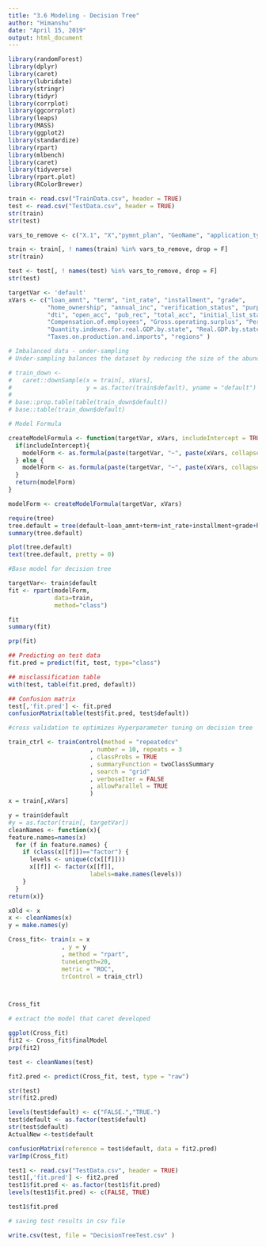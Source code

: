 ```yaml
---
title: "3.6 Modeling - Decision Tree"
author: "Himanshu"
date: "April 15, 2019"
output: html_document
---
```


```r
library(randomForest)
library(dplyr)
library(caret)
library(lubridate)
library(stringr)
library(tidyr)
library(corrplot)
library(ggcorrplot)
library(leaps)
library(MASS)
library(ggplot2)
library(standardize)
library(rpart)
library(mlbench)
library(caret)
library(tidyverse)
library(rpart.plot)
library(RColorBrewer)
```

```r
train <- read.csv("TrainData.csv", header = TRUE)
test <- read.csv("TestData.csv", header = TRUE)
str(train)
str(test)

```
```r
vars_to_remove <- c("X.1", "X","pymnt_plan", "GeoName", "application_type")

train <- train[, ! names(train) %in% vars_to_remove, drop = F]
str(train)

test <- test[, ! names(test) %in% vars_to_remove, drop = F]
str(test)
```

```r
targetVar <- 'default'
xVars <- c("loan_amnt", "term", "int_rate", "installment", "grade",
           "home_ownership", "annual_inc", "verification_status", "purpose",
           "dti", "open_acc", "pub_rec", "total_acc", "initial_list_status", 
           "Compensation.of.employees", "Gross.operating.surplus", "Per.capita.real.GDP.by.state", 
           "Quantity.indexes.for.real.GDP.by.state", "Real.GDP.by.state", "Subsidies", 
           "Taxes.on.production.and.imports", "regions" )
```


```r
# Imbalanced data - under-sampling
# Under-sampling balances the dataset by reducing the size of the abundant class. This method is used when quantity of # data is sufficient. By keeping all samples in the rare class and randomly selecting an equal number of samples in   # the abundant class, a balanced new dataset can be retrieved for further modelling.

# train_down <- 
#   caret::downSample(x = train[, xVars], 
#                     y = as.factor(train$default), yname = "default")
# 
# base::prop.table(table(train_down$default))
# base::table(train_down$default)
```

```r
# Model Formula

createModelFormula <- function(targetVar, xVars, includeIntercept = TRUE){
  if(includeIntercept){
    modelForm <- as.formula(paste(targetVar, "~", paste(xVars, collapse = '+ ')))
  } else {
    modelForm <- as.formula(paste(targetVar, "~", paste(xVars, collapse = '+ '), -1))
  }
  return(modelForm)
}

modelForm <- createModelFormula(targetVar, xVars)

```

```r
require(tree)
tree.default = tree(default~loan_amnt+term+int_rate+installment+grade+home_ownership+annual_inc+verification_status+purpose+dti+open_acc+pub_rec+total_acc+initial_list_status+Compensation.of.employees+Gross.operating.surplus+Per.capita.real.GDP.by.state+ Quantity.indexes.for.real.GDP.by.state+Real.GDP.by.state+Subsidies+Taxes.on.production.and.imports+regions, data=train)
summary(tree.default)

plot(tree.default)
text(tree.default, pretty = 0)

```



```r
#Base model for decision tree 

targetVar<- train$default
fit <- rpart(modelForm,
             data=train,
             method="class")

fit
summary(fit)

prp(fit)

## Predicting on test data
fit.pred = predict(fit, test, type="class")

## misclassification table
with(test, table(fit.pred, default))

## Confusion matrix 
test[,'fit.pred'] <- fit.pred
confusionMatrix(table(test$fit.pred, test$default))

```


```r
#cross validation to optimizes Hyperparameter tuning on decision tree

train_ctrl <- trainControl(method = "repeatedcv"
                       , number = 10, repeats = 3
                       , classProbs = TRUE
                       , summaryFunction = twoClassSummary  
                       , search = "grid"
                       , verboseIter = FALSE
                       , allowParallel = TRUE
                       )
x = train[,xVars]

y = train$default
#y = as.factor(train[, targetVar])
cleanNames <- function(x){
feature.names=names(x)
  for (f in feature.names) {
    if (class(x[[f]])=="factor") {
      levels <- unique(c(x[[f]]))
      x[[f]] <- factor(x[[f]],
                       labels=make.names(levels))
    }
  }
return(x)}

xOld <- x
x <- cleanNames(x)
y = make.names(y)

Cross_fit<- train(x = x
               , y = y
               , method = "rpart",
               tuneLength=20,
               metric = "ROC",
               trControl = train_ctrl)



Cross_fit

```

```r
# extract the model that caret developed

ggplot(Cross_fit)
fit2 <- Cross_fit$finalModel
prp(fit2)

test <- cleanNames(test)

fit2.pred <- predict(Cross_fit, test, type = "raw")

str(test)
str(fit2.pred)

levels(test$default) <- c("FALSE.","TRUE.")
test$default <- as.factor(test$default)
str(test$default)
ActualNew <-test$default

confusionMatrix(reference = test$default, data = fit2.pred)
varImp(Cross_fit)
```

```r
test1 <- read.csv("TestData.csv", header = TRUE)
test1[,'fit.pred'] <- fit2.pred
test1$fit.pred <- as.factor(test1$fit.pred)
levels(test1$fit.pred) <- c(FALSE, TRUE)

test1$fit.pred

```




```r
# saving test results in csv file

write.csv(test, file = "DecisionTreeTest.csv" )
```
















